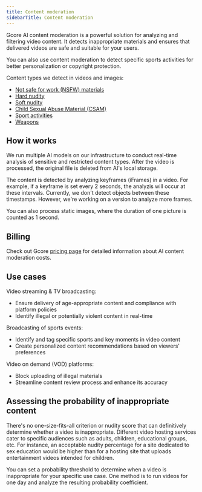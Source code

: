 ---
title: Content moderation
sidebarTitle: Content moderation
---

Gcore AI content moderation is a powerful solution for analyzing and filtering video content. It detects inappropriate materials and ensures that delivered videos are safe and suitable for your users. 

You can also use content moderation to detect specific sports activities for better personalization or copyright protection. 

Content types we detect in videos and images: 

  * [Not safe for work (NSFW) materials](/streaming-platform/ai-video-service/content-moderation/nsfw-detection)
  * [Hard nudity](/streaming-platform/ai-video-service/ai-nudity-detection)
  * [Soft nudity](/streaming-platform/ai-video-service/content-moderation/soft-nudity-detection)
  * [Child Sexual Abuse Material (CSAM)](/streaming-platform/ai-video-service/content-moderation/casm-detection)
  * [Sport activities](/streaming-platform/ai-video-service/content-moderation/sport-detection)
  * [Weapons](/streaming-platform/ai-video-service/content-moderation/weapon-detection)



## How it works

We run multiple AI models on our infrastructure to conduct real-time analysis of sensitive and restricted content types. After the video is processed, the original file is deleted from AI's local storage. 

The content is detected by analyzing keyframes (iFrames) in a video. For example, if a keyframe is set every 2 seconds, the analyzis will occur at these intervals. Currently, we don't detect objects between these timestamps. However, we're working on a version to analyze more frames. 

You can also process static images, where the duration of one picture is counted as 1 second. 

## Billing

Check out Gcore [pricing page](https://gcore.com/pricing/streaming-platform) for detailed information about AI content moderation costs.

## Use cases

Video streaming & TV broadcasting: 

  * Ensure delivery of age-appropriate content and compliance with platform policies 
  * Identify illegal or potentially violent content in real-time



Broadcasting of sports events: 

  * Identify and tag specific sports and key moments in video content 
  * Create personalized content recommendations based on viewers' preferences



Video on demand (VOD) platforms: 

  * Block uploading of illegal materials 
  * Streamline content review process and enhance its accuracy



## Assessing the probability of inappropriate content

There's no one-size-fits-all criterion or nudity score that can definitively determine whether a video is inappropriate. Different video hosting services cater to specific audiences such as adults, children, educational groups, etc. For instance, an acceptable nudity percentage for a site dedicated to sex education would be higher than for a hosting site that uploads entertainment videos intended for children. 

You can set a probability threshold to determine when a video is inappropriate for your specific use case. One method is to run videos for one day and analyze the resulting probability coefficient.